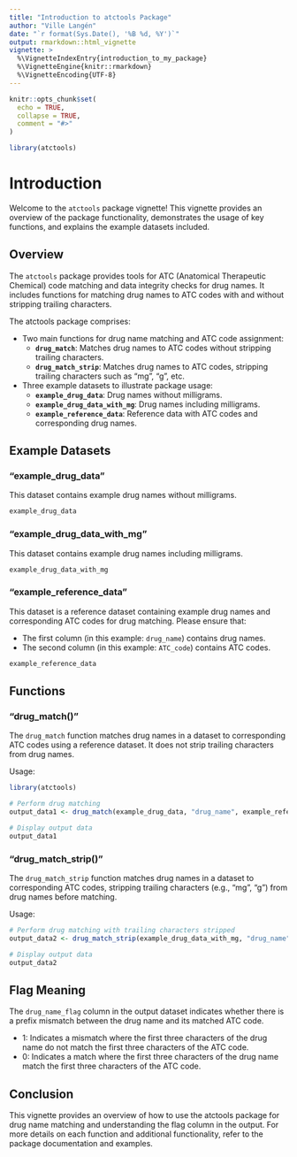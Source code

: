```yaml
---
title: "Introduction to atctools Package"
author: "Ville Langén"
date: "`r format(Sys.Date(), '%B %d, %Y')`"
output: rmarkdown::html_vignette
vignette: >
  %\VignetteIndexEntry{introduction_to_my_package}
  %\VignetteEngine{knitr::rmarkdown}
  %\VignetteEncoding{UTF-8}
---
```


```r
knitr::opts_chunk$set(
  echo = TRUE,
  collapse = TRUE,
  comment = "#>"
)
```

```r
library(atctools)
```


# Introduction

Welcome to the `atctools` package vignette! This vignette provides an overview of the package functionality, demonstrates the usage of key functions, and explains the example datasets included.

## Overview

The `atctools` package provides tools for ATC (Anatomical Therapeutic Chemical) code matching and data integrity checks for drug names. It includes functions for matching drug names to ATC codes with and without stripping trailing characters. 

The atctools package comprises:

- Two main functions for drug name matching and ATC code assignment:
   - **`drug_match`**: Matches drug names to ATC codes without stripping trailing characters.
   - **`drug_match_strip`**: Matches drug names to ATC codes, stripping trailing characters such as "mg", "g", etc.
- Three example datasets to illustrate package usage:
   - **`example_drug_data`**: Drug names without milligrams.
   - **`example_drug_data_with_mg`**: Drug names including milligrams.
   - **`example_reference_data`**: Reference data with ATC codes and corresponding drug names.



## Example Datasets

### "example_drug_data"


This dataset contains example drug names without milligrams.

```r
example_drug_data
```

### "example_drug_data_with_mg"

This dataset contains example drug names including milligrams.

```r
example_drug_data_with_mg
```

### "example_reference_data"

This dataset is a reference dataset containing example drug names and corresponding ATC codes for drug matching. Please ensure that:

- The first column (in this example: `drug_name`) contains drug names.
- The second column (in this example: `ATC_code`) contains ATC codes.

```r
example_reference_data
```




## Functions

### "drug_match()"

The `drug_match` function matches drug names in a dataset to corresponding ATC codes using a reference dataset. It does not strip trailing characters from drug names.

Usage:
```r
library(atctools)

# Perform drug matching
output_data1 <- drug_match(example_drug_data, "drug_name", example_reference_data)

# Display output data
output_data1
```

### "drug_match_strip()"


The `drug_match_strip` function matches drug names in a dataset to corresponding ATC codes, stripping trailing characters (e.g., "mg", "g") from drug names before matching.

Usage:

```r
# Perform drug matching with trailing characters stripped
output_data2 <- drug_match_strip(example_drug_data_with_mg, "drug_name", example_reference_data)

# Display output data
output_data2
```

## Flag Meaning

The `drug_name_flag` column in the output dataset indicates whether there is a prefix mismatch between the drug name and its matched ATC code.

- 1: Indicates a mismatch where the first three characters of the drug name do not match the first three characters of the ATC code.
- 0: Indicates a match where the first three characters of the drug name match the first three characters of the ATC code.

## Conclusion

This vignette provides an overview of how to use the atctools package for drug name matching and understanding the flag column in the output. For more details on each function and additional functionality, refer to the package documentation and examples.

